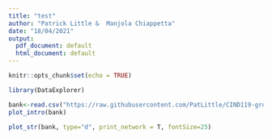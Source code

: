 ```yaml
---
title: "test"
author: "Patrick Little &  Manjola Chiappetta"
date: "18/04/2021"
output:
  pdf_document: default
  html_document: default
---
```


```r
knitr::opts_chunk$set(echo = TRUE)

library(DataExplorer)
```

```r
bank<-read.csv("https://raw.githubusercontent.com/PatLittle/CIND119-group-project/main/bank_marketing/bank.csv")
plot_intro(bank)

plot_str(bank, type="d", print_network = T, fontSize=25)
```

